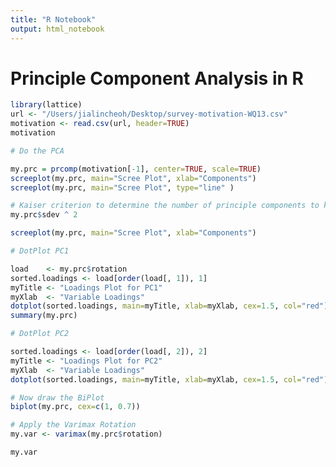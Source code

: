 ```yaml
---
title: "R Notebook"
output: html_notebook
---
```


# Principle Component Analysis in R 

```r
library(lattice)
url <- "/Users/jialincheoh/Desktop/survey-motivation-WQ13.csv"
motivation <- read.csv(url, header=TRUE)
motivation
```

```r
# Do the PCA 

my.prc = prcomp(motivation[-1], center=TRUE, scale=TRUE)
screeplot(my.prc, main="Scree Plot", xlab="Components")
screeplot(my.prc, main="Scree Plot", type="line" )
```
```r
# Kaiser criterion to determine the number of principle components to keep 
my.prc$sdev ^ 2
```

```r

screeplot(my.prc, main="Scree Plot", xlab="Components")
```
```r
# DotPlot PC1

load    <- my.prc$rotation
sorted.loadings <- load[order(load[, 1]), 1]
myTitle <- "Loadings Plot for PC1" 
myXlab  <- "Variable Loadings"
dotplot(sorted.loadings, main=myTitle, xlab=myXlab, cex=1.5, col="red")
summary(my.prc)
```

```r
# DotPlot PC2

sorted.loadings <- load[order(load[, 2]), 2]
myTitle <- "Loadings Plot for PC2"
myXlab  <- "Variable Loadings"
dotplot(sorted.loadings, main=myTitle, xlab=myXlab, cex=1.5, col="red")
```
```r
# Now draw the BiPlot
biplot(my.prc, cex=c(1, 0.7))
```
```r
# Apply the Varimax Rotation
my.var <- varimax(my.prc$rotation)

my.var
```

